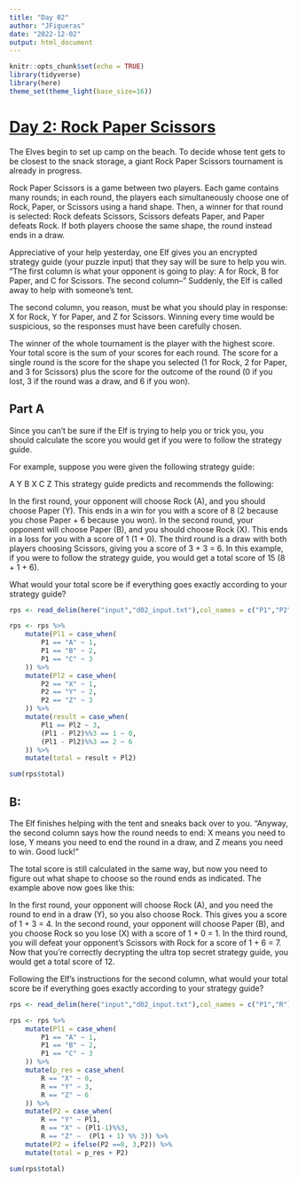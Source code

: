 ---
title: "Day 02"
author: "JFigueras"
date: "2022-12-02"
output: html_document
---

```{r setup, include=FALSE}
knitr::opts_chunk$set(echo = TRUE)
library(tidyverse)
library(here)
theme_set(theme_light(base_size=16))
```

# [Day 2: Rock Paper Scissors ](https://adventofcode.com/2022/day/2)

The Elves begin to set up camp on the beach. To decide whose tent gets to be closest to the snack storage, a giant Rock Paper Scissors tournament is already in progress.

Rock Paper Scissors is a game between two players. Each game contains many rounds; in each round, the players each simultaneously choose one of Rock, Paper, or Scissors using a hand shape. Then, a winner for that round is selected: Rock defeats Scissors, Scissors defeats Paper, and Paper defeats Rock. If both players choose the same shape, the round instead ends in a draw.

Appreciative of your help yesterday, one Elf gives you an encrypted strategy guide (your puzzle input) that they say will be sure to help you win. "The first column is what your opponent is going to play: A for Rock, B for Paper, and C for Scissors. The second column--" Suddenly, the Elf is called away to help with someone's tent.

The second column, you reason, must be what you should play in response: X for Rock, Y for Paper, and Z for Scissors. Winning every time would be suspicious, so the responses must have been carefully chosen.

The winner of the whole tournament is the player with the highest score. Your total score is the sum of your scores for each round. The score for a single round is the score for the shape you selected (1 for Rock, 2 for Paper, and 3 for Scissors) plus the score for the outcome of the round (0 if you lost, 3 if the round was a draw, and 6 if you won).

## Part A 

Since you can't be sure if the Elf is trying to help you or trick you, you should calculate the score you would get if you were to follow the strategy guide.

For example, suppose you were given the following strategy guide:

A Y
B X
C Z
This strategy guide predicts and recommends the following:

In the first round, your opponent will choose Rock (A), and you should choose Paper (Y). This ends in a win for you with a score of 8 (2 because you chose Paper + 6 because you won).
In the second round, your opponent will choose Paper (B), and you should choose Rock (X). This ends in a loss for you with a score of 1 (1 + 0).
The third round is a draw with both players choosing Scissors, giving you a score of 3 + 3 = 6.
In this example, if you were to follow the strategy guide, you would get a total score of 15 (8 + 1 + 6).

What would your total score be if everything goes exactly according to your strategy guide?


```{r}
rps <- read_delim(here("input","d02_input.txt"),col_names = c("P1","P2"))

rps <- rps %>% 
    mutate(Pl1 = case_when(
        P1 == "A" ~ 1,
        P1 == "B" ~ 2,
        P1 == "C" ~ 3
    )) %>% 
    mutate(Pl2 = case_when(
        P2 == "X" ~ 1,
        P2 == "Y" ~ 2,
        P2 == "Z" ~ 3
    )) %>% 
    mutate(result = case_when(
        Pl1 == Pl2 ~ 3,
        (Pl1 - Pl2)%%3 == 1 ~ 0,
        (Pl1 - Pl2)%%3 == 2 ~ 6
    )) %>% 
    mutate(total = result + Pl2)
```

```{r}
sum(rps$total)
```

## B:

The Elf finishes helping with the tent and sneaks back over to you. "Anyway, the second column says how the round needs to end: X means you need to lose, Y means you need to end the round in a draw, and Z means you need to win. Good luck!"

The total score is still calculated in the same way, but now you need to figure out what shape to choose so the round ends as indicated. The example above now goes like this:

In the first round, your opponent will choose Rock (A), and you need the round to end in a draw (Y), so you also choose Rock. This gives you a score of 1 + 3 = 4.
In the second round, your opponent will choose Paper (B), and you choose Rock so you lose (X) with a score of 1 + 0 = 1.
In the third round, you will defeat your opponent's Scissors with Rock for a score of 1 + 6 = 7.
Now that you're correctly decrypting the ultra top secret strategy guide, you would get a total score of 12.

Following the Elf's instructions for the second column, what would your total score be if everything goes exactly according to your strategy guide?

```{r}
rps <- read_delim(here("input","d02_input.txt"),col_names = c("P1","R"))

rps <- rps %>% 
    mutate(Pl1 = case_when(
        P1 == "A" ~ 1,
        P1 == "B" ~ 2,
        P1 == "C" ~ 3
    )) %>% 
    mutate(p_res = case_when(
        R == "X" ~ 0,
        R == "Y" ~ 3,
        R == "Z" ~ 6
    )) %>% 
    mutate(P2 = case_when(
        R == "Y" ~ Pl1,
        R == "X" ~ (Pl1-1)%%3,
        R == "Z" ~  (Pl1 + 1) %% 3)) %>% 
    mutate(P2 = ifelse(P2 ==0, 3,P2)) %>%
    mutate(total = p_res + P2)


```

```{r}
sum(rps$total)
```

